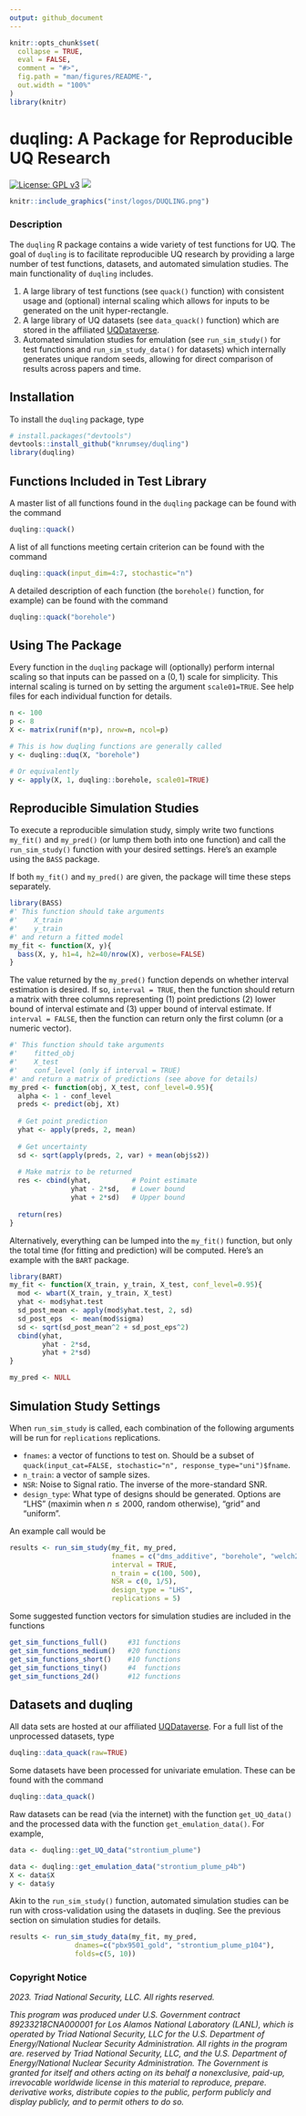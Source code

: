 ```yaml
---
output: github_document
---
```


<!-- README.md is generated from README.Rmd. Please edit that file -->

```r
knitr::opts_chunk$set(
  collapse = TRUE,
  eval = FALSE,
  comment = "#>",
  fig.path = "man/figures/README-",
  out.width = "100%"
)
library(knitr)
```

# duqling: A Package for Reproducible UQ Research

[![License: GPL
v3](https://img.shields.io/badge/License-GPLv3-blue.svg)](https://www.gnu.org/licenses/gpl-3.0)
[![](https://img.shields.io/badge/devel%20version-1.0.1-purple.svg)](https://github.com/knrumsey/duqling)

```r
knitr::include_graphics("inst/logos/DUQLING.png")
```


### Description 

The `duqling` R package contains a wide variety of test functions for UQ. The goal of `duqling` is to facilitate reproducible UQ research by providing a large number of test functions, datasets, and automated simulation studies. The main functionality of `duqling` includes.

   1. A large library of test functions (see `quack()` function) with consistent usage and (optional) internal scaling which allows for inputs to be generated on the unit hyper-rectangle.
   2. A large library of UQ datasets (see `data_quack()` function) which are stored in the affiliated [UQDataverse](https://dataverse.harvard.edu/dataverse/UQdataverse/).
   3. Automated simulation studies for emulation (see `run_sim_study()` for test functions and `run_sim_study_data()` for datasets) which internally generates unique random seeds, allowing for direct comparison of results across papers and time. 


## Installation

To install the `duqling` package, type

```R
# install.packages("devtools")
devtools::install_github("knrumsey/duqling")
library(duqling)
```

## Functions Included in Test Library

A master list of all functions found in the `duqling` package can be found with the command
```R
duqling::quack()
```

A list of all functions meeting certain criterion can be found with the command
```R
duqling::quack(input_dim=4:7, stochastic="n")
```

A detailed description of each function (the `borehole()` function, for example) can be found with the command
```R
duqling::quack("borehole")

```

## Using The Package

Every function in the `duqling` package will (optionally) perform internal scaling so that inputs can be passed on a $(0, 1)$ scale for simplicity. This internal scaling is turned on by setting the argument `scale01=TRUE`. See help files for each individual function for details. 

```R
n <- 100
p <- 8
X <- matrix(runif(n*p), nrow=n, ncol=p)

# This is how duqling functions are generally called
y <- duqling::duq(X, "borehole")

# Or equivalently
y <- apply(X, 1, duqling::borehole, scale01=TRUE) 
```

## Reproducible Simulation Studies

To execute a reproducible simulation study, simply write two functions `my_fit()` and `my_pred()` (or lump them both into one function) and call the `run_sim_study()` function with your desired settings. Here's an example using the `BASS` package. 

If both `my_fit()` and `my_pred()` are given, the package will time these steps separately. 
```R
library(BASS)
#' This function should take arguments
#'    X_train
#'    y_train 
#' and return a fitted model
my_fit <- function(X, y){
  bass(X, y, h1=4, h2=40/nrow(X), verbose=FALSE)
}
```

The value returned by the `my_pred()` function depends on whether interval estimation is desired. If so, `interval = TRUE`, then the function should return a matrix with three columns representing (1) point predictions (2) lower bound of interval estimate and (3) upper bound of interval estimate. If `interval = FALSE`, then the function can return only the first column (or a numeric vector). 

```R
#' This function should take arguments
#'    fitted_obj
#'    X_test
#'    conf_level (only if interval = TRUE) 
#' and return a matrix of predictions (see above for details)
my_pred <- function(obj, X_test, conf_level=0.95){
  alpha <- 1 - conf_level
  preds <- predict(obj, Xt)
  
  # Get point prediction
  yhat <- apply(preds, 2, mean)
  
  # Get uncertainty
  sd <- sqrt(apply(preds, 2, var) + mean(obj$s2)) 
  
  # Make matrix to be returned
  res <- cbind(yhat,          # Point estimate
               yhat - 2*sd,   # Lower bound
               yhat + 2*sd)   # Upper bound
  
  return(res)
}
```

Alternatively, everything can be lumped into the `my_fit()` function, but only the total time (for fitting and prediction) will be computed. Here's an example with the `BART` package. 

```R
library(BART)
my_fit <- function(X_train, y_train, X_test, conf_level=0.95){
  mod <- wbart(X_train, y_train, X_test)
  yhat <- mod$yhat.test
  sd_post_mean <- apply(mod$yhat.test, 2, sd)
  sd_post_eps  <- mean(mod$sigma)
  sd <- sqrt(sd_post_mean^2 + sd_post_eps^2)
  cbind(yhat,
        yhat - 2*sd,
        yhat + 2*sd)
}

my_pred <- NULL
```

## Simulation Study Settings
When `run_sim_study` is called, each combination of the following arguments will be run for `replications` replications.

   - `fnames`: a vector of functions to test on. Should be a subset of `quack(input_cat=FALSE, stochastic="n", response_type="uni")$fname`.
   - `n_train`: a vector of sample sizes.
   - `NSR`: Noise to Signal ratio. The inverse of the more-standard SNR. 
   - `design_type`: What type of designs should be generated. Options are "LHS" (maximin when $n\leq 2000$, random otherwise), "grid" and "uniform". 
   
   
An example call would be
```R
results <- run_sim_study(my_fit, my_pred,
                         fnames = c("dms_additive", "borehole", "welch20"),
                         interval = TRUE,
                         n_train = c(100, 500),
                         NSR = c(0, 1/5),
                         design_type = "LHS",
                         replications = 5)
```

Some suggested function vectors for simulation studies are included in the functions

```R
get_sim_functions_full()     #31 functions
get_sim_functions_medium()   #20 functions
get_sim_functions_short()    #10 functions
get_sim_functions_tiny()     #4  functions
get_sim_functions_2d()       #12 functions
```


## Datasets and duqling

All data sets are hosted at our affiliated [UQDataverse](https://dataverse.harvard.edu/dataverse/UQdataverse/). For a full list of the unprocessed datasets, type
```R
duqling::data_quack(raw=TRUE)
```

Some datasets have been processed for univariate emulation. These can be found with the command
```R
duqling::data_quack()
```

Raw datasets can be read (via the internet) with the function `get_UQ_data()` and the processed data with the function `get_emulation_data()`. For example,
```R
data <- duqling::get_UQ_data("strontium_plume")

data <- duqling::get_emulation_data("strontium_plume_p4b")
X <- data$X
y <- data$y
```

Akin to the `run_sim_study()` function, automated simulation studies can be run with cross-validation using the datasets in duqling. See the previous section on simulation studies for details. 
```R
results <- run_sim_study_data(my_fit, my_pred,
                dnames=c("pbx9501_gold", "strontium_plume_p104"),
                folds=c(5, 10))
```



### Copyright Notice

*2023. Triad National Security, LLC. All rights reserved.*

*This program was produced under U.S. Government contract 89233218CNA000001 for Los Alamos National Laboratory (LANL), which is operated by Triad National Security, LLC for the U.S. Department of Energy/National Nuclear Security Administration. All rights in the program are. reserved by Triad National Security, LLC, and the U.S. Department of Energy/National Nuclear Security Administration. The Government is granted for itself and others acting on its behalf a nonexclusive, paid-up, irrevocable worldwide license in this material to reproduce, prepare. derivative works, distribute copies to the public, perform publicly and display publicly, and to permit others to do so.*




